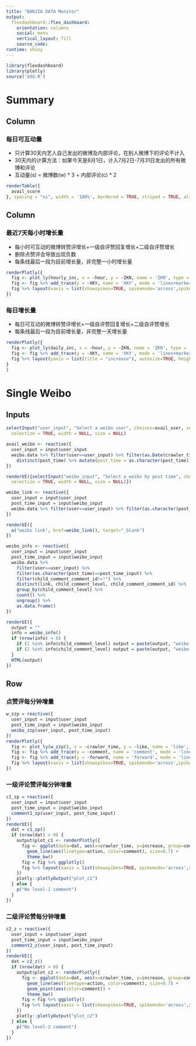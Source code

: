 ---
title: "BANJIA DATA Monitor"
output: 
  flexdashboard::flex_dashboard:
    orientation: columns
    social: menu
    vertical_layout: fill
    source_code: 
runtime: shiny
---

```{r setup, include=FALSE}
library(flexdashboard)
library(plotly)
source('ddd.R')
```


Summary
===================================== 


Column {data-width=300}
-----------------------------------------------------------------------

### 每日可互动量 {data-width=350}

- 只计算30天内艺人自己发出的微博及内部评论，在别人微博下的评论不计入
- 30天内的计算方法：如果今天是8月1日，计入7月2日-7月31日发出的所有微博和评论
- 互动量(s) = 微博数(w) * 3 + 内部评论(c) * 2

```{r}
renderTable({
  avail_score
}, spacing = "xs", width = '100%', bordered = TRUE, striped = TRUE, align = "c")
```

Column {.tabset data-width=650}
-------------------------------------

### 最近7天每小时增长量

- 每小时可互动的微博转赞评增长+一级自评赞回复增长+二级自评赞增长
- 删除点赞评会导致出现负数
- 每条线最后一段为目前增长量，非完整一小时增长量
    
```{r}
renderPlotly({
  fig <- plot_ly(hourly_inc, x = ~hour, y = ~ZKN, name = 'ZKN', type = 'scatter', mode = 'lines+markers', line = list(width = 3)) 
  fig <- fig %>% add_trace(y = ~XKY, name = 'XKY', mode = 'lines+markers', line = list(width = 3)) 
  fig %>% layout(xaxis = list(showspikes=TRUE, spikemode='across',spikesnap='cursor',showline=TRUE,showgrid=TRUE), yaxis = list(title="increase"), autosize=TRUE, height = "99%", showlegend = TRUE, hovermode='x')
}) 
```


### 每日增长量

- 每日可互动的微博转赞评增长+一级自评赞回复增长+二级自评赞增长
- 每条线最后一段为目前增长量，非完整一天增长量

```{r}
renderPlotly({
  fig <- plot_ly(daily_inc, x = ~hour, y = ~ZKN, name = 'ZKN', type = 'scatter', mode = 'lines+markers') 
  fig <- fig %>% add_trace(y = ~XKY, name = 'XKY', mode = 'lines+markers') 
  fig %>% layout(yaxis = list(title = "increase"), autosize=TRUE, height = "99%")
}
)
```   
 

Single Weibo {data-orientation=rows}
=====================================  

Inputs {.sidebar}
-------------------------------------

```{r}
selectInput("user_input", "Select a weibo user", choices=avail_user, selected = avail_user[1], multiple = FALSE,
  selectize = TRUE, width = NULL, size = NULL)

avail_weibo <- reactive({
  user_input = input$user_input
  weibo.data %>% filter(user==user_input) %>% filter(as.Date(crawler_time, tz="Asia/Taipei") == today) %>% 
    distinct(post_time) %>% mutate(post_time = as.character(post_time)) %>% pull()
})

renderUI({selectInput("weibo_input", "Select a weibo by post time", choices=avail_weibo(), selected = avail_weibo()[1], multiple = FALSE,
  selectize = TRUE, width = NULL, size = NULL)})

weibo_link <- reactive({
  user_input = input$user_input
  post_time_input = input$weibo_input
  weibo.data %>% filter(user==user_input) %>% filter(as.character(post_time)==post_time_input) %>% distinct(link) %>% pull()
})

renderUI({
  a("weibo link", href=weibo_link(), target="_blank")
})

weibo_info <- reactive({
  user_input = input$user_input
  post_time_input = input$weibo_input
  weibo.data %>% 
    filter(user==user_input) %>% 
    filter(as.character(post_time)==post_time_input) %>% 
    filter(child_comment_comment_id!="") %>% 
    distinct(link, child_comment_level, child_comment_comment_id) %>% 
    group_by(child_comment_level) %>% 
    count() %>% 
    ungroup() %>% 
    as.data.frame()
})

renderUI({
  output = ""
  info = weibo_info()
  if (nrow(info) > 0) {
    if (1 %in% info$child_comment_level) output = paste(output, "weibo has", info$n[info$child_comment_level==1], "level-1 comment;<br/>")
    if (2 %in% info$child_comment_level) output = paste(output, "weibo has", info$n[info$child_comment_level==2], "level-2 comment;")
  }
  HTML(output)
})

```
 
Row {.tabset .tabset-fade}
-------------------------------------
    
### 点赞评每分钟增量
    
```{r}
w_zzp = reactive({
  user_input = input$user_input
  post_time_input = input$weibo_input
  weibo_zzp(user_input, post_time_input)
})
renderPlotly({
  fig <- plot_ly(w_zzp(), x = ~crawler_time, y = ~like, name = 'like', type = 'scatter', mode = 'lines+markers', line = list(width = 3))
  fig <- fig %>% add_trace(y = ~comment, name = 'comment', mode = 'lines+markers', line = list(width = 3)) 
  fig <- fig %>% add_trace(y = ~forward, name = 'forward', mode = 'lines+markers', line = list(width = 3)) 
  fig %>% layout(xaxis = list(showspikes=TRUE, spikemode='across',spikesnap='cursor',showline=TRUE,showgrid=TRUE), yaxis = list(title="increase"), autosize=TRUE, showlegend = TRUE, hovermode='x')
}) 
```
    

### 一级评论赞评每分钟增量

```{r}
c1_zp = reactive({
  user_input = input$user_input
  post_time_input = input$weibo_input
  comment1_zp(user_input, post_time_input)
})
renderUI({
  dat = c1_zp()
  if (nrow(dat) > 0) {
    output$plot_c1 <- renderPlotly({
      fig <- ggplot(data=dat, aes(x=crawler_time, y=increase, group=comment), height = "90%") +
        geom_line(aes(linetype=action, color=comment), size=0.7) +
        theme_bw()
      fig = fig %>% ggplotly()
      fig %>% layout(xaxis = list(showspikes=TRUE, spikemode='across',spikesnap='cursor',showline=TRUE,showgrid=TRUE), yaxis = list(title="increase"), autosize=TRUE, showlegend = TRUE, hovermode='x')
    }) 
    plotly::plotlyOutput("plot_c1")
  } else {
    p("No level-1 comment")
  }
})
```


### 二级评论赞每分钟增量

```{r}
c2_z = reactive({
  user_input = input$user_input
  post_time_input = input$weibo_input
  comment2_z(user_input, post_time_input)
})
renderUI({
  dat = c2_z()
  if (nrow(dat) > 0) {
    output$plot_c2 <- renderPlotly({
      fig <- ggplot(data=dat, aes(x=crawler_time, y=increase, group=comment), height = "90%") +
        geom_line(aes(linetype=action, color=comment), size=0.7) +
        geom_point(aes(color=comment)) +
        theme_bw()
      fig = fig %>% ggplotly()
      fig %>% layout(xaxis = list(showspikes=TRUE, spikemode='across',spikesnap='cursor',showline=TRUE,showgrid=TRUE), yaxis = list(title="increase"), autosize=TRUE, showlegend = TRUE, hovermode='x')
    })
    plotly::plotlyOutput("plot_c2")
  } else {
    p("No level-2 comment")
  }
})

```



